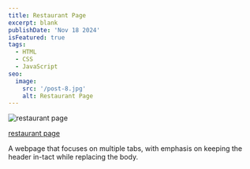 ```yaml
---
title: Restaurant Page
excerpt: blank
publishDate: 'Nov 18 2024'
isFeatured: true
tags:
  - HTML
  - CSS
  - JavaScript
seo:
  image:
    src: '/post-8.jpg'
    alt: Restaurant Page
---
```


<Image src={postImage} alt="restaurant page" />

<a href="https://erikgrinn.github.io/odin-restaurant-page/" target="_blank">restaurant page</a>

A webpage that focuses on multiple tabs, with emphasis on keeping the header in-tact while replacing the body.
